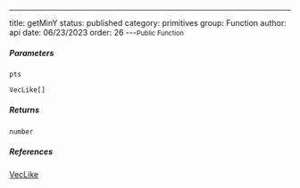 ---
title: getMinY
status: published
category: primitives
group: Function
author: api
date: 06/23/2023
order: 26
---<Small>Public Function</Small>




##### Parameters


<ParametersTable>

<ParametersTableRow>
<ParametersTableName>

`pts`

</ParametersTableName>
<ParametersTableDescription>

```ts
VecLike[]
```



</ParametersTableDescription>
</ParametersTableRow>
</ParametersTable>

##### Returns


```ts
number
```

##### References

[VecLike](/gen/primitives/VecLike-type)

